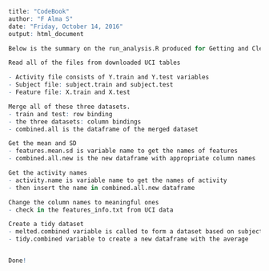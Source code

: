 ```{r}
title: "CodeBook"
author: "F Alma S"
date: "Friday, October 14, 2016"
output: html_document
```


```{r}

Below is the summary on the run_analysis.R produced for Getting and Cleaning Data project

Read all of the files from downloaded UCI tables

- Activity file consists of Y.train and Y.test variables
- Subject file: subject.train and subject.test
- Feature file: X.train and X.test  

Merge all of these three datasets.
- train and test: row binding
- the three datasets: column bindings
- combined.all is the dataframe of the merged dataset

Get the mean and SD
- features.mean.sd is variable name to get the names of features
- combined.all.new is the new dataframe with appropriate column names

Get the activity names
- activity.name is variable name to get the names of activity
- then insert the name in combined.all.new dataframe

Change the column names to meaningful ones
- check in the features_info.txt from UCI data

Create a tidy dataset
- melted.combined variable is called to form a dataset based on subject and activity
- tidy.combined variable to create a new dataframe with the average


Done!
```
